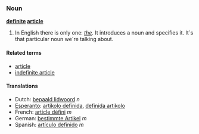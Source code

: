===Noun===
'''[[definite]] [[article]]'''

#In English there is only one: ''[[the]]''. It introduces a noun and specifies it. It´s that particular noun we´re talking about.

====Related terms====
*[[article]]
*[[indefinite article]]

====Translations====
*Dutch: [[bepaald lidwoord]] ''n''
*[[Esperanto]]: [[artikolo definida]], [[definida artikolo]]
*French: [[article défini]] ''m''
*German: [[bestimmte Artikel]] ''m''
*Spanish: [[artículo definido]] ''m''